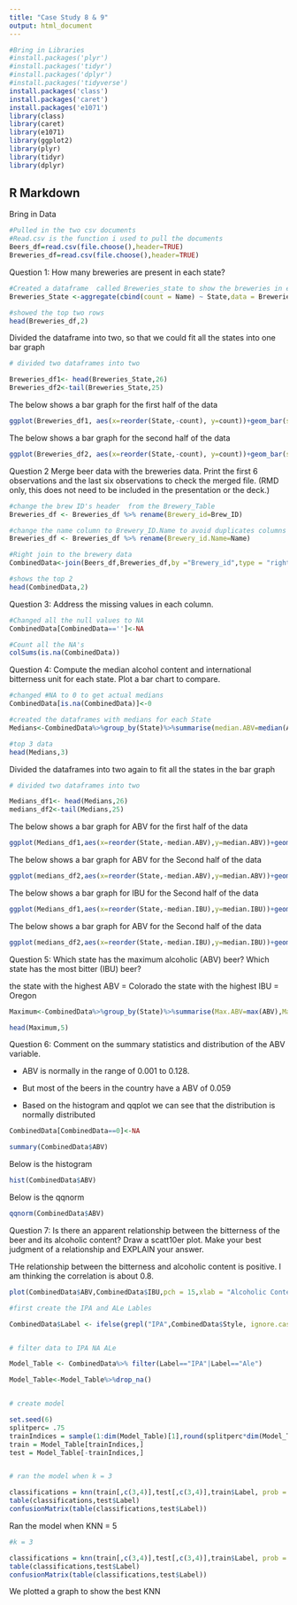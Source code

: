 ```yaml
---
title: "Case Study 8 & 9"
output: html_document
---
```


```r
#Bring in Libraries
#install.packages('plyr')
#install.packages('tidyr')
#install.packages('dplyr')
#install.packages('tidyverse')
install.packages('class')
install.packages('caret')
install.packages('e1071')
library(class)
library(caret)
library(e1071)
library(ggplot2)
library(plyr)     
library(tidyr)   
library(dplyr)
```

## R Markdown

Bring in Data

```r

#Pulled in the two csv documents
#Read.csv is the function i used to pull the documents
Beers_df=read.csv(file.choose(),header=TRUE)
Breweries_df=read.csv(file.choose(),header=TRUE)

```


Question 1: How many breweries are present in each state?

```r
#Created a dataframe  called Breweries_state to show the breweries in each State
Breweries_State <-aggregate(cbind(count = Name) ~ State,data = Breweries_df,FUN=function(x){NROW(x)})

#showed the top two rows
head(Breweries_df,2)
```



Divided the dataframe into two, so that we could fit all the states into one bar graph  

```r

# divided two dataframes into two

Breweries_df1<- head(Breweries_State,26)
Breweries_df2<-tail(Breweries_State,25)

```


The below shows a bar graph for the first half of the data

```r

ggplot(Breweries_df1, aes(x=reorder(State,-count), y=count))+geom_bar(stat = 'identity')+geom_text(aes(label=count),vjust=0, size=3.5)+ggtitle("State Vs Breweries")+xlab("State") + ylab("No Of Breweries")


```

The below shows a bar graph for the second half of the data

```r

ggplot(Breweries_df2, aes(x=reorder(State,-count), y=count))+geom_bar(stat = 'identity')+geom_text(aes(label=count),vjust=0, size=3.5)+ggtitle("State Vs Breweries")+xlab("State") + ylab("No Of Breweries")


```



Question 2   Merge beer data with the breweries data. Print the first 6 observations and the last six observations to check the merged file.  (RMD only, this does not need to be included in the presentation or the deck.)

```r

#change the brew ID's header  from the Brewery_Table 
Breweries_df <- Breweries_df %>% rename(Brewery_id=Brew_ID)

#change the name column to Brewery_ID.Name to avoid duplicates columns
Breweries_df <- Breweries_df %>% rename(Brewery_id.Name=Name)

#Right join to the brewery data
CombinedData<-join(Beers_df,Breweries_df,by ="Brewery_id",type = "right")

#shows the top 2 
head(CombinedData,2)
```



Question 3: Address the missing values in each column.

```r

#Changed all the null values to NA
CombinedData[CombinedData=='']<-NA

#Count all the NA's
colSums(is.na(CombinedData))

```


Question 4: Compute the median alcohol content and international bitterness unit for each state. Plot a bar chart to compare.


```r

#changed #NA to 0 to get actual medians
CombinedData[is.na(CombinedData)]<-0

#created the dataframes with medians for each State
Medians<-CombinedData%>%group_by(State)%>%summarise(median.ABV=median(ABV),median.IBU=median(IBU))

#top 3 data
head(Medians,3)
```


Divided the dataframes into two again to fit all the states in the bar graph 

```r

# divided two dataframes into two

Medians_df1<- head(Medians,26)
medians_df2<-tail(Medians,25)

```


The below shows a bar graph for ABV for the first half of the data

```r

ggplot(Medians_df1,aes(x=reorder(State,-median.ABV),y=median.ABV))+geom_bar(stat ='identity')+ggtitle("State vs ABV")+xlab("State")+ylab("Median Of ABV")


```



The below shows a bar graph for ABV for the Second half of the data

```r

ggplot(medians_df2,aes(x=reorder(State,-median.ABV),y=median.ABV))+geom_bar(stat ='identity')+ggtitle("State vs ABV")+xlab("State")+ylab("Median Of ABV")


```



The below shows a bar graph for IBU for the Second half of the data

```r

ggplot(Medians_df1,aes(x=reorder(State,-median.IBU),y=median.IBU))+geom_bar(stat ='identity')+ggtitle("State vs IBU")+xlab("State")+ylab("Median Of IBU")


```


The below shows a bar graph for ABV for the Second half of the data

```r

ggplot(medians_df2,aes(x=reorder(State,-median.IBU),y=median.IBU))+geom_bar(stat ='identity')+ggtitle("State vs IBU")+xlab("State")+ylab("Median Of IBU")


```

Question 5: Which state has the maximum alcoholic (ABV) beer? Which state has the most bitter (IBU) beer?

the state with the highest ABV = Colorado
the state with the highest IBU = Oregon

```r

Maximum<-CombinedData%>%group_by(State)%>%summarise(Max.ABV=max(ABV),Max.IBU=max(IBU))

head(Maximum,5)
```


Question 6: Comment on the summary statistics and distribution of the ABV variable.

- ABV is normally in the range of 0.001 to 0.128. 
- But most of the beers in the country have a ABV of 0.059

- Based on the histogram and qqplot we can see that the distribution is normally distributed

```r


CombinedData[CombinedData==0]<-NA

summary(CombinedData$ABV)

```


Below is the histogram

```r

hist(CombinedData$ABV)

```

Below is the qqnorm

```r
qqnorm(CombinedData$ABV)

```



Question 7: Is there an apparent relationship between the bitterness of the beer and its alcoholic content? Draw a scatt10er plot.  Make your best judgment of a relationship and EXPLAIN your answer.

THe relationship between the bitterness and alcoholic content is positive. I am thinking the correlation is about 0.8.


```r

plot(CombinedData$ABV,CombinedData$IBU,pch = 15,xlab = "Alcoholic Content",ylab = "Bittternes", main = "Alcohol vs Bitternes")

```



```r

#first create the IPA and ALe Lables 

CombinedData$Label <- ifelse(grepl("IPA",CombinedData$Style, ignore.case=T),"IPA",ifelse(grepl("Ale",CombinedData$Style,ignore.case = T),"Ale","other"))


# filter data to IPA NA ALe

Model_Table <- CombinedData%>% filter(Label=="IPA"|Label=="Ale")

Model_Table<-Model_Table%>%drop_na()


# create model

set.seed(6)
splitperc= .75
trainIndices = sample(1:dim(Model_Table)[1],round(splitperc*dim(Model_Table)[1]))
train = Model_Table[trainIndices,]
test = Model_Table[-trainIndices,]


# ran the model when k = 3

classifications = knn(train[,c(3,4)],test[,c(3,4)],train$Label, prob = TRUE, k = 3)
table(classifications,test$Label)
confusionMatrix(table(classifications,test$Label))
```


Ran the model when KNN = 5

```r
#k = 3

classifications = knn(train[,c(3,4)],test[,c(3,4)],train$Label, prob = TRUE, k = 5)
table(classifications,test$Label)
confusionMatrix(table(classifications,test$Label))
```

We plotted a graph to show the best KNN
